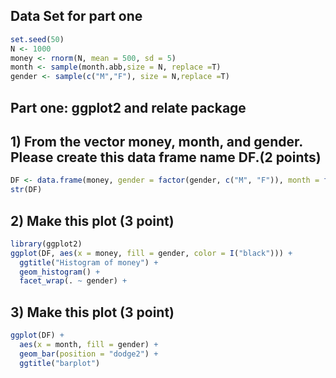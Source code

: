 ## Data Set for part one

```r
set.seed(50)
N <- 1000
money <- rnorm(N, mean = 500, sd = 5)
month <- sample(month.abb,size = N, replace =T)
gender <- sample(c("M","F"), size = N,replace =T)
```

## Part one: ggplot2 and relate package
## 1) From the vector money, month, and gender. Please create this data frame name DF.(2 points)

```r
DF <- data.frame(money, gender = factor(gender, c("M", "F")), month = factor(month, levels = month.abb))
str(DF)
```

## 2) Make this plot (3 point)

```r
library(ggplot2)
ggplot(DF, aes(x = money, fill = gender, color = I("black"))) +
  ggtitle("Histogram of money") +
  geom_histogram() +
  facet_wrap(. ~ gender) + 
``` 

## 3) Make this plot (3 point)
```r
ggplot(DF) +
  aes(x = month, fill = gender) +
  geom_bar(position = "dodge2") +
  ggtitle("barplot")
```
